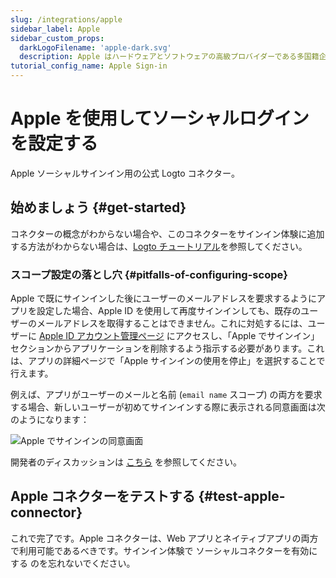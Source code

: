```yaml
---
slug: /integrations/apple
sidebar_label: Apple
sidebar_custom_props:
  darkLogoFilename: 'apple-dark.svg'
  description: Apple はハードウェアとソフトウェアの高級プロバイダーである多国籍企業です。
tutorial_config_name: Apple Sign-in
---
```




# Apple を使用してソーシャルログインを設定する

Apple ソーシャルサインイン用の公式 Logto コネクター。

<GuideTip />

## 始めましょう \{#get-started}

コネクターの概念がわからない場合や、このコネクターをサインイン体験に追加する方法がわからない場合は、[Logto チュートリアル](/connectors/social-connectors)を参照してください。

<Integration />

### スコープ設定の落とし穴 \{#pitfalls-of-configuring-scope}

Apple で既にサインインした後にユーザーのメールアドレスを要求するようにアプリを設定した場合、Apple ID を使用して再度サインインしても、既存のユーザーのメールアドレスを取得することはできません。これに対処するには、ユーザーに [Apple ID アカウント管理ページ](https://appleid.apple.com/account/manage) にアクセスし、「Apple でサインイン」セクションからアプリケーションを削除するよう指示する必要があります。これは、アプリの詳細ページで「Apple サインインの使用を停止」を選択することで行えます。

例えば、アプリがユーザーのメールと名前 (`email name` スコープ) の両方を要求する場合、新しいユーザーが初めてサインインする際に表示される同意画面は次のようになります：

<img src="/img/assets/sign-in-with-apple-consent-screen.png" alt="Apple でサインインの同意画面" />

開発者のディスカッションは [こちら](https://forums.developer.apple.com/forums/thread/132223) を参照してください。

## Apple コネクターをテストする \{#test-apple-connector}

これで完了です。Apple コネクターは、Web アプリとネイティブアプリの両方で利用可能であるべきです。サインイン体験で <MainSiteUrl href="/connectors/social-connectors#enable-social-sign-in">ソーシャルコネクターを有効にする</MainSiteUrl> のを忘れないでください。
